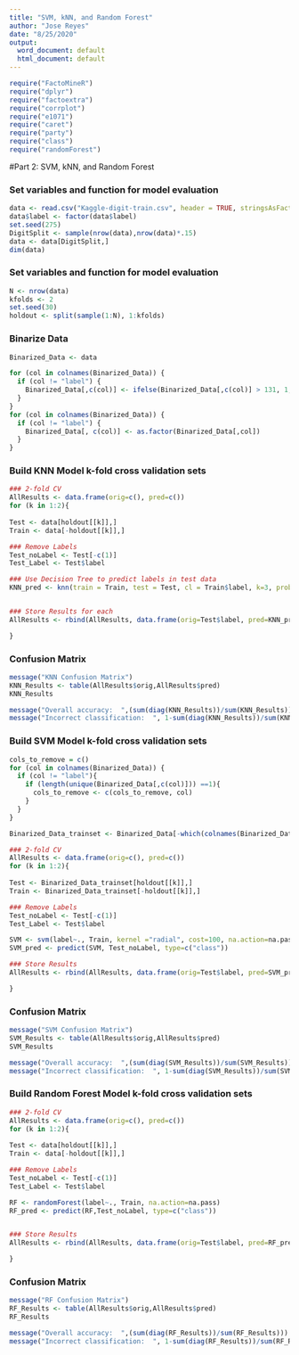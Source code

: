 ```yaml
---
title: "SVM, kNN, and Random Forest"
author: "Jose Reyes"
date: "8/25/2020"
output:
  word_document: default
  html_document: default
---
```


```r
require("FactoMineR")
require("dplyr")
require("factoextra")
require("corrplot")
require("e1071")
require("caret")
require("party")
require("class")
require("randomForest")

```

#Part 2: SVM, kNN, and Random Forest


### Set variables and function for model evaluation 
```r
data <- read.csv("Kaggle-digit-train.csv", header = TRUE, stringsAsFactors = TRUE)
data$label <- factor(data$label)
set.seed(275)
DigitSplit <- sample(nrow(data),nrow(data)*.15)
data <- data[DigitSplit,]
dim(data)

```

### Set variables and function for model evaluation 
```r

N <- nrow(data)
kfolds <- 2
set.seed(30)
holdout <- split(sample(1:N), 1:kfolds)

```

### Binarize Data
```r

Binarized_Data <- data

for (col in colnames(Binarized_Data)) {
  if (col != "label") {
    Binarized_Data[,c(col)] <- ifelse(Binarized_Data[,c(col)] > 131, 1, 0)
  }
}
for (col in colnames(Binarized_Data)) {
  if (col != "label") {
    Binarized_Data[, c(col)] <- as.factor(Binarized_Data[,col])
  }
}

```



### Build KNN Model  k-fold cross validation sets
```r

### 2-fold CV
AllResults <- data.frame(orig=c(), pred=c())
for (k in 1:2){
  
Test <- data[holdout[[k]],]  
Train <- data[-holdout[[k]],]

### Remove Labels
Test_noLabel <- Test[-c(1)]
Test_Label <- Test$label

### Use Decision Tree to predict labels in test data
KNN_pred <- knn(train = Train, test = Test, cl = Train$label, k=3, prob=FALSE)


### Store Results for each 
AllResults <- rbind(AllResults, data.frame(orig=Test$label, pred=KNN_pred))

}
```

### Confusion Matrix
```r
message("KNN Confusion Matrix")
KNN_Results <- table(AllResults$orig,AllResults$pred)
KNN_Results

message("Overall accuracy:  ",(sum(diag(KNN_Results))/sum(KNN_Results))) #overall accuracy
message("Incorrect classification:  ", 1-sum(diag(KNN_Results))/sum(KNN_Results))

```

### Build SVM Model k-fold cross validation sets
```r

cols_to_remove = c()
for (col in colnames(Binarized_Data)) {
  if (col != "label"){
    if (length(unique(Binarized_Data[,c(col)])) ==1){
      cols_to_remove <- c(cols_to_remove, col)
    }
  }
}

Binarized_Data_trainset <- Binarized_Data[-which(colnames(Binarized_Data) %in% cols_to_remove)]

### 2-fold CV
AllResults <- data.frame(orig=c(), pred=c())
for (k in 1:2){
  
Test <- Binarized_Data_trainset[holdout[[k]],]  
Train <- Binarized_Data_trainset[-holdout[[k]],]

### Remove Labels
Test_noLabel <- Test[-c(1)]
Test_Label <- Test$label

SVM <- svm(label~., Train, kernel ="radial", cost=100, na.action=na.pass)
SVM_pred <- predict(SVM, Test_noLabel, type=c("class"))

### Store Results 
AllResults <- rbind(AllResults, data.frame(orig=Test$label, pred=SVM_pred))

}
```

### Confusion Matrix
```r
message("SVM Confusion Matrix")
SVM_Results <- table(AllResults$orig,AllResults$pred)
SVM_Results

message("Overall accuracy:  ",(sum(diag(SVM_Results))/sum(SVM_Results))) #overall accuracy
message("Incorrect classification:  ", 1-sum(diag(SVM_Results))/sum(SVM_Results))

```

### Build Random Forest Model k-fold cross validation sets
```r


### 2-fold CV
AllResults <- data.frame(orig=c(), pred=c())
for (k in 1:2){
  
Test <- data[holdout[[k]],]  
Train <- data[-holdout[[k]],]

### Remove Labels
Test_noLabel <- Test[-c(1)]
Test_Label <- Test$label

RF <- randomForest(label~., Train, na.action=na.pass)
RF_pred <- predict(RF,Test_noLabel, type=c("class"))


### Store Results 
AllResults <- rbind(AllResults, data.frame(orig=Test$label, pred=RF_pred))

}
```

### Confusion Matrix
```r
message("RF Confusion Matrix")
RF_Results <- table(AllResults$orig,AllResults$pred)
RF_Results

message("Overall accuracy:  ",(sum(diag(RF_Results))/sum(RF_Results))) #overall accuracy
message("Incorrect classification:  ", 1-sum(diag(RF_Results))/sum(RF_Results))
```


